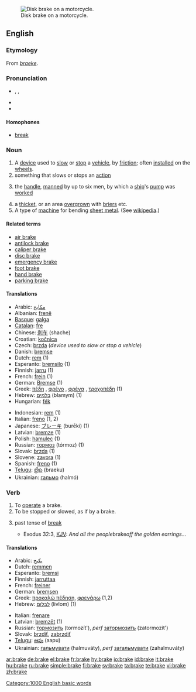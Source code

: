 [[Image:Disc brake.jpg|thumb|right|Disk brake on a motorcycle.]]
==English==
{{wikipedia|brake}}

===Etymology===
From {{OD.}} ''[[braeke]]''.

===Pronunciation===
* {{enPR|brāk}}, {{IPA|/bɹeɪk/}}, {{SAMPA|/breIk/}}
* {{audio|en-us-brake.ogg|Audio (US)}}
* {{rhymes|eɪk}}

====Homophones====
* [[break]]

===Noun===
{{en-noun}}

# A [[device]] used to [[slow]] or [[stop]] a [[vehicle]], by [[friction]]; often [[installed]] on the [[wheel]]s.
# something that slows or stops an [[action]]
# {{nautical}} the [[handle]], [[manned]] by up to six men, by which a [[ship]]'s [[pump]] was [[worked]]
# a [[thicket]], or an area [[overgrown]] with [[brier]]s etc.
# A type of [[machine]] for bending [[sheet metal]].  (See [[wikipedia:Brake (box and pan)|wikipedia]].)

====Related terms====
* [[air brake]]
* [[antilock brake]]
* [[caliper brake]]
* [[disc brake]]
* [[emergency brake]]
* [[foot brake]]
* [[hand brake]]
* [[parking brake]]

====Translations====
{{top}}
* Arabic: [[مكابح]]
* Albanian: [[frenë]] {{f}}
* [[Basque]]: [[galga]]
* [[Catalan]]: [[fre]] {{m}}
* Chinese: [[刹车]] (shache)
* Croatian: [[kočnica]] {{f}}
* Czech: [[brzda]] {{f}} (''device used to slow or stop a vehicle'')
* Danish: [[bremse]]
* Dutch: [[rem]] (1)
* Esperanto: [[bremsilo]] (1)
* Finnish: [[jarru]] (1)
* French: [[frein]] {{m}} (1)
* German: [[Bremse]] {{f}} (1)
* Greek: [[πέδη]] {{f}}, [[φρένο]] {{n}}, [[φρένα]] {{n}} {{p}}, [[τροχοπέδη]] {{f}} (1)
* Hebrew: [[בלמים]] (blamym) {{m|p}} (1)
* Hungarian: [[fék]]
{{mid}}
* Indonesian: [[rem]] (1)
* Italian: [[freno]] {{m}} (1, 2)
* Japanese: [[ブレーキ]] (burēki) (1)
* Latvian: [[bremze]] {{f}} (1)
* Polish: [[hamulec]] {{m}} (1)
* Russian: [[тормоз]] {{m}} (tórmoz) (1)
* Slovak: [[brzda]] {{f}} (1)
* Slovene: [[zavora]] {{f}} (1)
* Spanish: [[freno]] {{m}} (1)
* [[Telugu]]: [[బ్రేకు]] (braeku)
* Ukrainian: [[гальмо]] (halmó) {{n}}
{{bottom}}

===Verb===
{{en-verb|brak|ing}}

# To [[operate]] a brake.
# To be stopped or slowed, as if by a brake.
# {{archaic}} past tense of [[break]]
#* Exodus 32:3, [[KJV]]: ''And all the people ''brake'' off the golden earrings...''

====Translations====
{{top}}
* Arabic: [[يكبح]]
* Dutch: [[remmen]]
* Esperanto: [[bremsi]]
* Finnish: [[jarruttaa]]
* French: [[freiner]]
* German: [[bremsen]]
* Greek: [[προκαλώ πέδηση]], [[φρενάρω]] (1,2)
* Hebrew: [[לבלום]] (livlom) (1)
{{mid}}
* Italian: [[frenare]]
* Latvian: [[bremzēt]] (1)
* Russian: [[тормозить]] (tormozít'), ''perf'' [[затормозить]] (zatormozít')
* Slovak: [[brzdiť]], [[zabrzdiť]]
* [[Telugu]]: [[ఆపు]] (aapu)
* Ukrainian: [[гальмувати]] (halmuváty), ''perf'' [[загальмувати]] (zahalmuváty)
{{bottom}}

[[Category:1000 English basic words]]

[[ar:brake]]
[[de:brake]]
[[el:brake]]
[[fr:brake]]
[[hy:brake]]
[[io:brake]]
[[id:brake]]
[[it:brake]]
[[hu:brake]]
[[ru:brake]]
[[simple:brake]]
[[fi:brake]]
[[sv:brake]]
[[ta:brake]]
[[te:brake]]
[[vi:brake]]
[[zh:brake]]